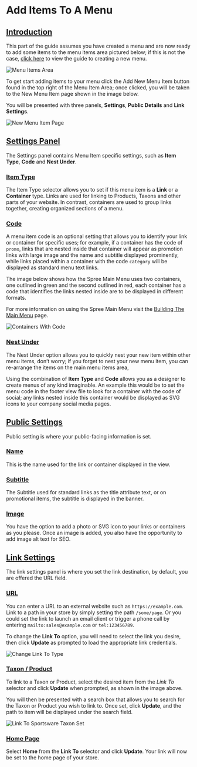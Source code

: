 # Add Items To A Menu

## [Introduction](add-items-to-a-menu#introduction) <a id="introduction"></a>

This part of the guide assumes you have created a menu and are now ready to add some items to the menu items area pictured below; if this is not the case, [click here](creating-a-new-menu) to view the guide to creating a new menu.



![Menu Items Area](/images/image%20%284%29%20%281%29.png)

To get start adding items to your menu click the Add New Menu Item button found in the top right of the Menu Item Area; once clicked, you will be taken to the New Menu Item page shown in the image below.

You will be presented with three panels, **Settings**, **Public Details** and **Link Settings**.



![New Menu Item Page](/images/image%20%285%29.png)

## [Settings Panel](add-items-to-a-menu#settings-panel) <a id="settings-panel"></a>

The Settings panel contains Menu Item specific settings, such as **Item Type**, **Code** and **Nest Under**.

### [Item Type](add-items-to-a-menu#item-type) <a id="item-type"></a>

The Item Type selector allows you to set if this menu item is a **Link** or a **Container** type. Links are used for linking to Products, Taxons and other parts of your website. In contrast, containers are used to group links together, creating organized sections of a menu.

### [Code](add-items-to-a-menu#code) <a id="code"></a>

A menu item code is an optional setting that allows you to identify your link or container for specific uses; for example, if a container has the code of `promo`, links that are nested inside that container will appear as promotion links with large image and the name and subtitle displayed prominently, while links placed within a container with the code `category` will be displayed as standard menu text links.

The image below shows how the Spree Main Menu uses two containers, one outlined in green and the second outlined in red, each container has a code that identifies the links nested inside are to be displayed in different formats.

For more information on using the Spree Main Menu visit the [Building The Main Menu](building-the-main-menu) page.

![Containers With Code](/images/image%20%2855%29.png)

### [Nest Under](add-items-to-a-menu#nest-under) <a id="nest-under"></a>

The Nest Under option allows you to quickly nest your new item within other menu items, don’t worry; if you forget to nest your new menu item, you can re-arrange the items on the main menu items area,

Using the combination of **Item Type** and **Code** allows you as a designer to create menus of any kind imaginable. An example this would be to set the menu code in the footer view file to look for a container with the code of social; any links nested inside this container would be displayed as SVG icons to your company social media pages.

## [Public Settings](add-items-to-a-menu#public-settings) <a id="public-settings"></a>

Public setting is where your public-facing information is set.

### [Name](add-items-to-a-menu#name) <a id="name"></a>

This is the name used for the link or container displayed in the view.

### [Subtitle](add-items-to-a-menu#subtitle) <a id="subtitle"></a>

The Subtitle used for standard links as the title attribute text, or on promotional items, the subtitle is displayed in the banner.

### [Image](add-items-to-a-menu#image) <a id="image"></a>

You have the option to add a photo or SVG icon to your links or containers as you please. Once an image is added, you also have the opportunity to add image alt text for SEO.

## [Link Settings](add-items-to-a-menu#link-settings) <a id="link-settings"></a>

The link settings panel is where you set the link destination, by default, you are offered the URL field.

### [URL](add-items-to-a-menu#url) <a id="url"></a>

You can enter a URL to an external website such as `https://example.com`. Link to a path in your store by simply setting the path `/some/page`. Or you could set the link to launch an email client or trigger a phone call by entering `mailto:sales@example.com` or `tel:123456789`.

To change the **Link To** option, you will need to select the link you desire, then click **Update** as prompted to load the appropriate link credentials.

![Change Link To Type](/images/image.png)

### [Taxon / Product](add-items-to-a-menu#taxon-product) <a id="taxon-product"></a>

To link to a Taxon or Product, select the desired item from the _Link To_ selector and click **Update** when prompted, as shown in the image above.

You will then be presented with a search box that allows you to search for the Taxon or Product you wish to link to. Once set, click **Update**, and the path to item will be displayed under the search field.

![Link To Sportsware Taxon Set](/images/image%20%2857%29.png)

### [Home Page](add-items-to-a-menu#home-page) <a id="home-page"></a>

Select **Home** from the **Link To** selector and click **Update**. Your link will now be set to the home page of your store.


